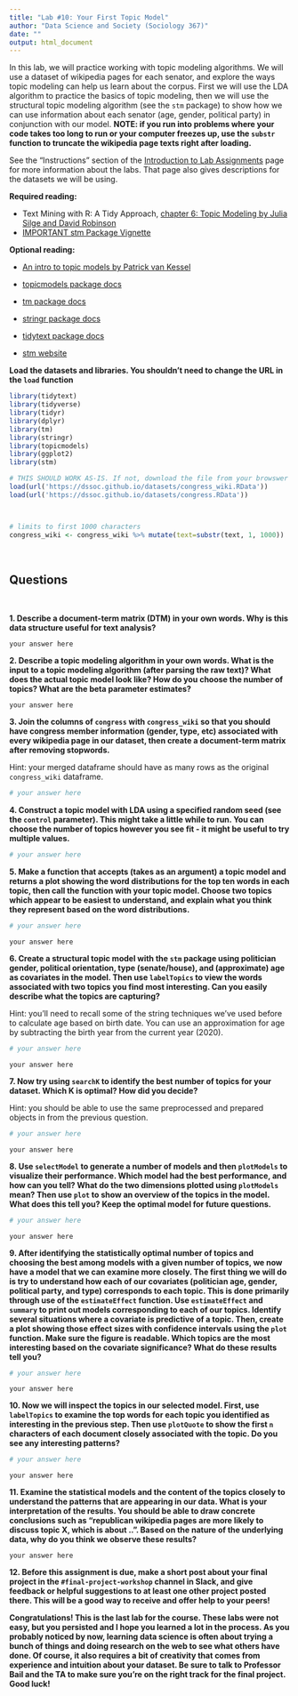 ```yaml
---
title: "Lab #10: Your First Topic Model"
author: "Data Science and Society (Sociology 367)"
date: ""
output: html_document
---
```


In this lab, we will practice working with topic modeling algorithms. We will use a dataset of wikipedia pages for each senator, and explore the ways topic modeling can help us learn about the corpus. First we will use the LDA algorithm to practice the basics of topic modeling, then we will use the structural topic modeling algorithm (see the `stm` package) to show how we can use information about each senator (age, gender, political party) in conjunction with our model. **NOTE: if you run into problems where your code takes too long to run or your computer freezes up, use the `substr` function to truncate the wikipedia page texts right after loading.**

See the "Instructions" section of the [Introduction to Lab Assignments](https://dssoc.github.io/assignments/introduction_to_labs.html) page for more information about the labs. That page also gives descriptions for the datasets we will be using.


**Required reading:** 

* Text Mining with R: A Tidy Approach, [chapter 6: Topic Modeling by Julia Silge and David Robinson](https://www.tidytextmining.com/topicmodeling.html)
* [IMPORTANT stm Package Vignette](https://cran.r-project.org/web/packages/stm/vignettes/stmVignette.pdf)



**Optional reading:** 

* [An intro to topic models by Patrick van Kessel](https://medium.com/pew-research-center-decoded/an-intro-to-topic-models-for-text-analysis-de5aa3e72bdb)

* [topicmodels package docs](https://cran.r-project.org/web/packages/topicmodels/topicmodels.pdf)
* [tm package docs](https://cran.r-project.org/web/packages/tm/tm.pdf)
* [stringr package docs](https://www.rdocumentation.org/packages/stringr/versions/1.4.0)
* [tidytext package docs](https://www.rdocumentation.org/packages/tidytext/versions/0.2.6)
* [stm website](https://www.structuraltopicmodel.com/)



**Load the datasets and libraries. You shouldn't need to change the URL in the `load` function**
```r
library(tidytext)
library(tidyverse)
library(tidyr)
library(dplyr)
library(tm)
library(stringr)
library(topicmodels)
library(ggplot2)
library(stm)

# THIS SHOULD WORK AS-IS. If not, download the file from your browswer at the same url.
load(url('https://dssoc.github.io/datasets/congress_wiki.RData'))
load(url('https://dssoc.github.io/datasets/congress.RData'))



# limits to first 1000 characters
congress_wiki <- congress_wiki %>% mutate(text=substr(text, 1, 1000))
```
<br/>



## Questions
<br>


**1. Describe a document-term matrix (DTM) in your own words. Why is this data structure useful for text analysis?**
```
your answer here
```


**2. Describe a topic modeling algorithm in your own words. What is the input to a topic modeling algorithm (after parsing the raw text)? What does the actual topic model look like? How do you choose the number of topics? What are the beta parameter estimates?**
```
your answer here
```

**3. Join the columns of `congress` with `congress_wiki` so that you should have congress member information (gender, type, etc) associated with every wikipedia page in our dataset, then create a document-term matrix after removing stopwords.**

Hint: your merged dataframe should have as many rows as the original `congress_wiki` dataframe.
```r
# your answer here
```

**4. Construct a topic model with LDA using a specified random seed (see the `control` parameter). This might take a little while to run. You can choose the number of topics however you see fit - it might be useful to try multiple values.**
```r
# your answer here
```


**5. Make a function that accepts (takes as an argument) a topic model and returns a plot showing the word distributions for the top ten words in each topic, then call the function with your topic model. Choose two topics which appear to be easiest to understand, and explain what you think they represent based on the word distributions.**
```r
# your answer here
```
```
your answer here
```

**6. Create a structural topic model with the `stm` package using politician gender, political orientation, type (senate/house), and (approximate) age as covariates in the model. Then use `labelTopics` to view the words associated with two topics you find most interesting. Can you easily describe what the topics are capturing?**

Hint: you'll need to recall some of the string techniques we've used before to calculate age based on birth date. You can use an approximation for age by subtracting the birth year from the current year (2020).
```r
# your answer here
```
```
your answer here
```

**7. Now try using `searchK` to identify the best number of topics for your dataset. Which K is optimal? How did you decide?**

Hint: you should be able to use the same preprocessed and prepared objects in from the previous question.
```r
# your answer here
```
```
your answer here
```

**8. Use `selectModel` to generate a number of models and then `plotModels` to visualize their performance. Which model had the best performance, and how can you tell? What do the two dimensions plotted using `plotModels` mean? Then use `plot` to show an overview of the topics in the model. What does this tell you? Keep the optimal model for future questions.**

```r
# your answer here
```
```
your answer here
```



**9. After identifying the statistically optimal number of topics and choosing the best among models with a given number of topics, we now have a model that we can examine more closely. The first thing we will do is try to understand how each of our covariates (politician age, gender, political party, and type) corresponds to each topic. This is done primarily through use of the `estimateEffect` function. Use `estimateEffect` and `summary` to print out models corresponding to each of our topics. Identify several situations where a covariate is predictive of a topic. Then, create a plot showing those effect sizes with confidence intervals using the `plot` function. Make sure the figure is readable. Which topics are the most interesting based on the covariate significance? What do these results tell you?**
```r
# your answer here
```
```
your answer here
```



**10. Now we will inspect the topics in our selected model. First, use `labelTopics` to examine the top words for each topic you identified as interesting in the previous step. Then use `plotQuote` to show the first `n` characters of each document closely associated with the topic. Do you see any interesting patterns?**
```r
# your answer here
```
```
your answer here
```


**11. Examine the statistical models and the content of the topics closely to understand the patterns that are appearing in our data. What is your interpretation of the results. You should be able to draw concrete conclusions such as "republican wikipedia pages are more likely to discuss topic X, which is about ..". Based on the nature of the underlying data, why do you think we observe these results?**
```
your answer here
```

**12. Before this assignment is due, make a short post about your final project in the `#final-project-workshop` channel in Slack, and give feedback or helpful suggestions to at least one other project posted there. This will be a good way to receive and offer help to your peers!**


**Congratulations! This is the last lab for the course. These labs were not easy, but you persisted and I hope you learned a lot in the process. As you probably noticed by now, learning data science is often about trying a bunch of things and doing research on the web to see what others have done. Of course, it also requires a bit of creativity that comes from experience and intuition about your dataset. Be sure to talk to Professor Bail and the TA to make sure you're on the right track for the final project. Good luck!**


